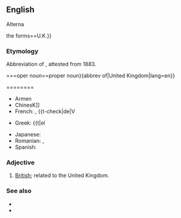 {{also|uk|uK|.uk|-uk|ük|U.K.|-ük|Appendix:Variations of "uk"}}

==English==

Alterna


the forms==U.K.}}

===Etymology===
Abbreviation of {{m|en|United Kingdom}}, attested from 1883.

===oper noun==proper noun}{abbrev of|United Kingdom|lang=en}}

========
{{transjjmgkgjm for a|Abbreviation of United Kingdom}}
* Armen{{t|hy|ՄԹ}}
* ChinesK]]
* French: {{t|de|V. K.|n}}, {{t-check|de|V
{{trans-mid}}
* Greek: {{t|el

* Japanese: {{t+|ja|UK}}
* Romanian: {{t|ro|R.U.|n}}, {{t|

ro|RU|n}}
* Spanish: {{t|es|R.U.|m}}
{{trans-bottom}}

===Adjective===
{{en-adj|?}}

# [[British]]; related to the United Kingdom.

===See also===
* {{l|en|UniUnited Kingdom of Great Britain and Ireland}}
* {{l|en|Uited Kingdom of Great Britain anIsles}}